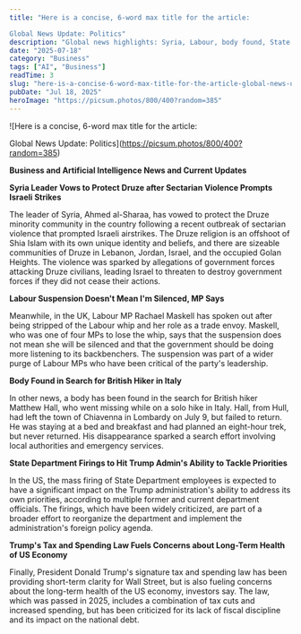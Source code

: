```yaml
---
title: "Here is a concise, 6-word max title for the article:

Global News Update: Politics"
description: "Global news highlights: Syria, Labour, body found, State Department firings, Trumps"
date: "2025-07-18"
category: "Business"
tags: ["AI", "Business"]
readTime: 3
slug: "here-is-a-concise-6-word-max-title-for-the-article-global-news-update-politics"
pubDate: "Jul 18, 2025"
heroImage: "https://picsum.photos/800/400?random=385"
---
```


![Here is a concise, 6-word max title for the article:

Global News Update: Politics](https://picsum.photos/800/400?random=385)

**Business and Artificial Intelligence News and Current Updates**

**Syria Leader Vows to Protect Druze after Sectarian Violence Prompts Israeli Strikes**

The leader of Syria, Ahmed al-Sharaa, has vowed to protect the Druze minority community in the country following a recent outbreak of sectarian violence that prompted Israeli airstrikes. The Druze religion is an offshoot of Shia Islam with its own unique identity and beliefs, and there are sizeable communities of Druze in Lebanon, Jordan, Israel, and the occupied Golan Heights. The violence was sparked by allegations of government forces attacking Druze civilians, leading Israel to threaten to destroy government forces if they did not cease their actions.

**Labour Suspension Doesn't Mean I'm Silenced, MP Says**

Meanwhile, in the UK, Labour MP Rachael Maskell has spoken out after being stripped of the Labour whip and her role as a trade envoy. Maskell, who was one of four MPs to lose the whip, says that the suspension does not mean she will be silenced and that the government should be doing more listening to its backbenchers. The suspension was part of a wider purge of Labour MPs who have been critical of the party's leadership.

**Body Found in Search for British Hiker in Italy**

In other news, a body has been found in the search for British hiker Matthew Hall, who went missing while on a solo hike in Italy. Hall, from Hull, had left the town of Chiavenna in Lombardy on July 9, but failed to return. He was staying at a bed and breakfast and had planned an eight-hour trek, but never returned. His disappearance sparked a search effort involving local authorities and emergency services.

**State Department Firings to Hit Trump Admin's Ability to Tackle Priorities**

In the US, the mass firing of State Department employees is expected to have a significant impact on the Trump administration's ability to address its own priorities, according to multiple former and current department officials. The firings, which have been widely criticized, are part of a broader effort to reorganize the department and implement the administration's foreign policy agenda.

**Trump's Tax and Spending Law Fuels Concerns about Long-Term Health of US Economy**

Finally, President Donald Trump's signature tax and spending law has been providing short-term clarity for Wall Street, but is also fueling concerns about the long-term health of the US economy, investors say. The law, which was passed in 2025, includes a combination of tax cuts and increased spending, but has been criticized for its lack of fiscal discipline and its impact on the national debt.
